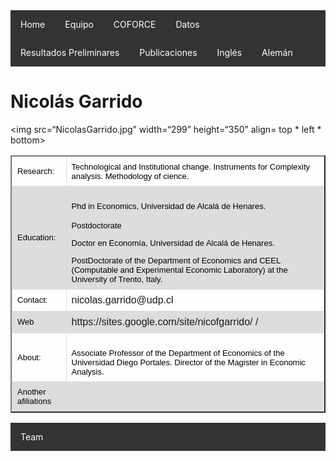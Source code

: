  
<html>
<head>
<style>
table {
    font-family: arial, sans-serif;
    border-collapse: collapse;
    width: 100%;
}

td, th {
    border: 1px solid #dddddd;
    text-align: left;
    padding: 8px;
}

tr:nth-child(even) {
    background-color: #dddddd;
}
</style>

<style>
ul {
    list-style-type: none;
    margin: 0;
    padding: 0;
    overflow: hidden;
    background-color: #333;
}

li {
    float: left;
}

li a {
    display: block;
    color: white;
    text-align: center;
    padding: 14px 16px;
    text-decoration: none;
}

li a:hover {
    background-color: #111;
}
</style>

</head>
<body>

<ul>
  <li><a href="http://www.coforce.cl/index.html">Home</a></li>
  <li><a href="http://www.coforce.cl/equipo.html">Equipo</a></li>
  <li><a href="http://www.coforce.cl/quienessomos.html">COFORCE</a></li>
  <li><a href="http://www.coforce.cl/datos.html">Datos</a></li>
  <li><a href="http://www.coforce.cl/resultados.html">Resultados Preliminares</a></li>
  <li><a href="http://www.coforce.cl/publicacion.html">Publicaciones</a></li>
  <li><a href="http://en.coforce.cl/index.html">Inglés</a></li>
  <li><a href="http://ger.coforce.cl/index.html">Alemán</a></li>
  

</ul>

<h1> Nicolás Garrido </h1>

<img src="NicolasGarrido.jpg" width="299" height="350" align= top * left * bottom>
  
<table border="2">

<tr>
<td> <font size="2" color="black"> Research:</font>
 </td>

<td> <font size="2" color="black"> Technological and Institutional change. Instruments for Complexity analysis. Methodology of cience. </font> </td>

<tr>

<td> <font size="2" color="black"> Education:</font>
 </td>

<td> <font size="2" color="black"> 
Phd in Economics, Universidad de Alcalá de Henares.

Postdoctorate

Doctor en Economía, Universidad de Alcalá de Henares.


PostDoctorate of the Department of Economics and CEEL (Computable and Experimental Economic Laboratory) at the University of Trento, Italy. </font>
</td>

</tr>

<tr>
<td> <font size="2" color="black"> Contact:</font> </td>

<td> nicolas.garrido@udp.cl </td>

</tr>

<tr> 
<td > <font size="2" color="black">  Web </font> </td> 
<td> https://sites.google.com/site/nicofgarrido/ /</td>
</tr>

<tr>
<td> 
<font size="2" color="black"> About: </font> </td>
<td><font size="2" color="black"> 

Associate Professor of the Department of Economics of the Universidad Diego Portales. Director of the Magister in Economic Analysis. </font>
</td>  
</tr>
</tr>

<tr>
<td> <font size="2" color="black"> Another afiliations </font> </td>
<td> <font size="2" color="black">  </font> </td>

</tr>

</table> 

- <a href="http://en.coforce.cl/equipo.html"> Team </a>

</body>


</html>

